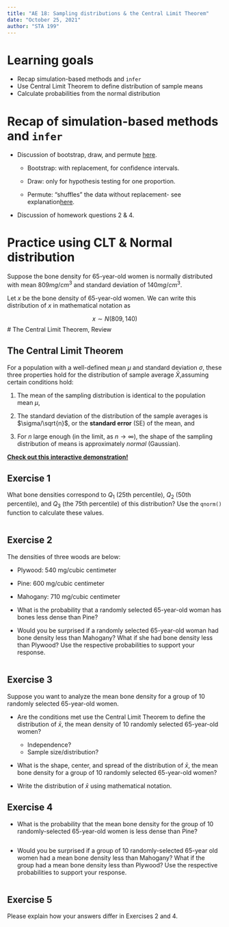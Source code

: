 ```yaml
---
title: "AE 18: Sampling distributions & the Central Limit Theorem"
date: "October 25, 2021"
author: "STA 199"
---
```


# Learning goals 

- Recap simulation-based methods and `infer`
- Use Central Limit Theorem to define distribution of sample means
- Calculate probabilities from the normal distribution 

# Recap of simulation-based methods and `infer`

- Discussion of bootstrap, draw, and permute [here](https://infer.netlify.app/reference/generate.html).

  - Bootstrap: with replacement, for confidence intervals.
  
  - Draw: only for hypothesis testing for one proportion.
  
  - Permute: "shuffles" the data without replacement- see explanation[here](https://thomasleeper.com/Rcourse/Tutorials/permutationtests.html).

- Discussion of homework questions 2 & 4.

# Practice using CLT & Normal distribution

Suppose the bone density for 65-year-old women is normally 
distributed with mean $809 mg/cm^3$ and standard deviation of $140 mg/cm^3$.

Let $x$ be the bone density of 65-year-old women. We can write this distribution of $x$ in mathematical notation as 

$$x \sim N(809, 140)$$
# The Central Limit Theorem, Review

## The Central Limit Theorem

For a population with a well-defined mean $\mu$ and standard deviation
$\sigma$, these three properties hold for the distribution of sample
average $\bar{X}$,assuming certain conditions hold:

1.  The mean of the sampling distribution is identical to the population
    mean $\mu$,

2.  The standard deviation of the distribution of the sample averages is
    $\sigma/\sqrt{n}$, or the **standard error** (SE) of the mean, and

3.  For $n$ large enough (in the limit, as $n \to \infty$), the shape of
    the sampling distribution of means is approximately *normal* (Gaussian).

[**Check out this interactive
demonstration!**](http://onlinestatbook.com/stat_sim/sampling_dist/index.html)

## Exercise 1

What bone densities correspond to $Q_1$ (25th percentile), $Q_2$ (50th percentile), and $Q_3$ (the 75th percentile) of this distribution? Use the `qnorm()` function to calculate these values. 

```r

```

## Exercise 2

The densities of three woods are below:

- Plywood: 540 mg/cubic centimeter
- Pine: 600 mg/cubic centimeter
- Mahogany: 710 mg/cubic centimeter

- What is the probability that a randomly selected 65-year-old woman has bones less dense than Pine?

- Would you be surprised if a randomly selected 65-year-old  woman had bone density less than Mahogany? What if she had bone density less than Plywood? Use the respective probabilities to support your response. 

```r

```

## Exercise 3

Suppose you want to analyze the mean bone density for a group of 10 randomly selected 65-year-old women. 

- Are the conditions met use the Central Limit Theorem to define the distribution of $\bar{x}$, the mean density of 10 randomly selected 65-year-old women? 
  - Independence? 
  - Sample size/distribution? 
  
- What is the shape, center, and spread of the distribution of $\bar{x}$, the mean bone density for a group of 10 randomly selected 65-year-old women?

- Write the distribution of $\bar{x}$ using mathematical notation. 

## Exercise 4

- What is the probability that the mean bone density for the group of 10 randomly-selected 65-year-old women is less dense than Pine?

```r

```

- Would you be surprised if a group of 10 randomly-selected 65-year old women had a mean bone density less than Mahogany? What if the group had a mean bone density less than Plywood? Use the respective probabilities to support your response. 

```r

```

## Exercise 5

Please explain how your answers differ in Exercises 2 and 4.